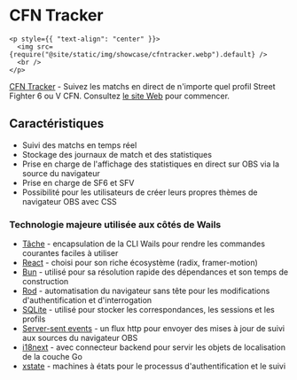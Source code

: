 # CFN Tracker

```mdx-code-block
<p style={{ "text-align": "center" }}>
  <img src={require("@site/static/img/showcase/cfntracker.webp").default} />
  <br />
</p>
```

[CFN Tracker](https://github.com/williamsjokvist/cfn-tracker) - Suivez les matchs en direct de n'importe quel profil Street Fighter 6 ou V CFN. Consultez [le site Web](https://cfn.williamsjokvist.se/) pour commencer.

## Caractéristiques
- Suivi des matchs en temps réel
- Stockage des journaux de match et des statistiques
- Prise en charge de l'affichage des statistiques en direct sur OBS via la source du navigateur
- Prise en charge de SF6 et SFV
- Possibilité pour les utilisateurs de créer leurs propres thèmes de navigateur OBS avec CSS

### Technologie majeure utilisée aux côtés de Wails
- [Tâche](https://github.com/go-task/task) - encapsulation de la CLI Wails pour rendre les commandes courantes faciles à utiliser
- [React](https://github.com/facebook/react) - choisi pour son riche écosystème (radix, framer-motion)
- [Bun](https://github.com/oven-sh/bun) - utilisé pour sa résolution rapide des dépendances et son temps de construction
- [Rod](https://github.com/go-rod/rod) - automatisation du navigateur sans tête pour les modifications d'authentification et d'interrogation
- [SQLite](https://github.com/mattn/go-sqlite3) - utilisé pour stocker les correspondances, les sessions et les profils
- [Server-sent events](https://developer.mozilla.org/en-US/docs/Web/API/Server-sent_events) - un flux http pour envoyer des mises à jour de suivi aux sources du navigateur OBS
- [i18next](https://github.com/i18next/) - avec connecteur backend pour servir les objets de localisation de la couche Go
- [xstate](https://github.com/statelyai/xstate) - machines à états pour le processus d'authentification et le suivi
